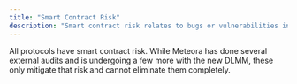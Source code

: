 ```yaml
---
title: "Smart Contract Risk"
description: "Smart contract risk relates to bugs or vulnerabilities in the protocol code that could potentially result in an exploit of the protocol and a loss of users' assets."
---
```


All protocols have smart contract risk. While Meteora has done several external audits and is undergoing a few more with the new DLMM, these only mitigate that risk and cannot eliminate them completely.
